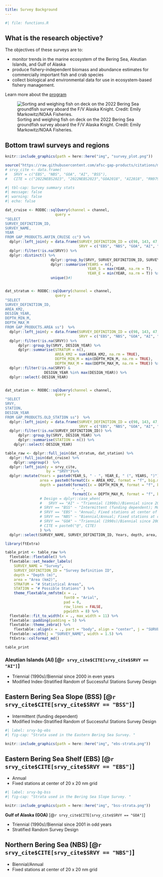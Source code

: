 ```yaml
---
title: Survey Background
---
```


```r
#| file: functions.R
```

## What is the research objective?

The objectives of these surveys are to:

-   monitor trends in the marine ecosystem of the Bering Sea, Aleutian Islands, and Gulf of Alaska
-   produce fishery-independent biomass and abundance estimates for commercially important fish and crab species
-   collect biological and environmental data for use in ecosystem-based fishery management.

Learn more about the [program](https://www.fisheries.noaa.gov/alaska/science-data/groundfish-assessment-program-bottom-trawl-surveys)

![Sorting and weighing fish on deck on the 2022 Bering Sea groundfish survey aboard the F/V Alaska Knight. Credit: Emily Markowitz/NOAA Fisheries.](https://www.fisheries.noaa.gov/s3/2023-04/750x500-bottom-trawl-survey-afsc.jpg)

## Bottom trawl surveys and regions

```r
knitr::include_graphics(path = here::here("img", "survey_plot.png"))
```

```r
source("https://raw.githubusercontent.com/afsc-gap-products/citations/main/cite/current_data_tm.r")
# srvy_cite <- data.frame(
#   SRVY = c("EBS", "NBS", "GOA", "AI", "BSS"),
#   CITE = c("2022NEBS2023", "2022NEBS2023","GOA2018", "AI2018", "RN979"))
```


```r
#| tbl-cap: Survey summary stats
#| message: false
#| warning: false
#| echo: false

dat_cruise <- RODBC::sqlQuery(channel = channel, 
                       query = 
"SELECT 
SURVEY_DEFINITION_ID, 
SURVEY_NAME, 
YEAR
FROM GAP_PRODUCTS.AKFIN_CRUISE cc") %>% 
  dplyr::left_join(y = data.frame(SURVEY_DEFINITION_ID = c(98, 143, 47, 52, 78), 
                                  SRVY = c("EBS", "NBS", "GOA", "AI", "BSS"))) %>% 
  dplyr::filter(!is.na(SRVY)) %>% 
  dplyr::distinct() %>%
                     dplyr::group_by(SRVY, SURVEY_DEFINITION_ID, SURVEY_NAME) %>% 
                     dplyr::summarise(YEARS = n(), 
                                      YEAR_S = max(YEAR, na.rm = T), 
                                      YEAR_E = min(YEAR, na.rm = T)) %>% 
                     unique()#)


dat_stratum <- RODBC::sqlQuery(channel = channel, 
                       query = 
"SELECT 
SURVEY_DEFINITION_ID, 
AREA_KM2, 
DESIGN_YEAR, 
DEPTH_MIN_M, 
DEPTH_MAX_M 
FROM GAP_PRODUCTS.AREA ss")  %>% 
  dplyr::left_join(y = data.frame(SURVEY_DEFINITION_ID = c(98, 143, 47, 52, 78), 
                                  SRVY = c("EBS", "NBS", "GOA", "AI", "BSS"))) %>% 
  dplyr::filter(!is.na(SRVY)) %>% 
      dplyr::group_by(SRVY, DESIGN_YEAR) %>%
      dplyr::summarise(STRATUM = n(), 
                       AREA_KM2 = sum(AREA_KM2, na.rm = TRUE), 
                       DEPTH_MIN_M = min(DEPTH_MIN_M, na.rm = TRUE), 
                       DEPTH_MAX_M = max(DEPTH_MAX_M, na.rm = TRUE)) %>% 
  dplyr::filter(!is.na(SRVY) & 
                  DESIGN_YEAR %in% max(DESIGN_YEAR)) %>% 
  dplyr::select(-DESIGN_YEAR)


dat_station <- RODBC::sqlQuery(channel = channel, 
                       query = 
"SELECT 
SRVY, 
STATION, 
DESIGN_YEAR
FROM GAP_PRODUCTS.OLD_STATION ss")  %>% 
  dplyr::left_join(y = data.frame(SURVEY_DEFINITION_ID = c(98, 143, 47, 52, 78), 
                                  SRVY = c("EBS", "NBS", "GOA", "AI", "BSS"))) %>% 
  dplyr::filter(!is.na(SURVEY_DEFINITION_ID)) %>% 
      dplyr::group_by(SRVY, DESIGN_YEAR) %>%
      dplyr::summarise(STATION = n()) %>% 
    dplyr::select(-DESIGN_YEAR)

table_raw <- dplyr::full_join(dat_stratum, dat_station) %>% 
  dplyr::full_join(dat_cruise) %>% 
    dplyr::ungroup()  %>% 
  dplyr::left_join(y = srvy_cite, 
                   by = "SRVY")%>%
  dplyr::mutate(Years = paste0(YEAR_S, " - ", YEAR_E, " (", YEARS, ")"), 
                area = paste0(formatC(x = AREA_KM2, format = "f", big.mark = ",", digits = 1)), 
                depth = paste0(formatC(x = DEPTH_MIN_M, format = "f", big.mark = ",", digits = 0), 
                               " - ", 
                               formatC(x = DEPTH_MAX_M, format = "f", big.mark = ",", digits = 0))#, 
                # Design = dplyr::case_when(
                #   SRVY == "AI" ~ "Triennial (1990s)/Biennial since 2000 in even years; Modified Index-Stratified Random of Successful Stations Survey Design", 
                # SRVY == "BSS" ~ "Intermittent (funding dependent); Modified Index-Stratified Random of Successful Stations Survey Design", 
                # SRVY == "EBS" ~ "Annual; Fixed stations at center of 20 x 20 nm grid", 
                # SRVY == "NBS" ~ "Biennial/Annual; Fixed stations at center of 20 x 20 nm grid", 
                # SRVY == "GOA" ~ "Triennial (1990s)/Biennial since 2001 in odd years; Stratified Random Survey Design"), 
                # CITE = paste0("@", CITE)
                ) %>% 
  dplyr::select(SURVEY_NAME, SURVEY_DEFINITION_ID, Years, depth, area, STRATUM, STATION) # , Citation = CITE, Design

library(ftExtra)

table_print <- table_raw %>% 
  flextable::flextable() %>% 
  flextable::set_header_labels(
    SURVEY_NAME = "Survey", 
    SURVEY_DEFINITION_ID = "Survey Definition ID", 
    depth = "Depth (m)", 
    area = "Area (km2)", 
    STRATUM = "# Statistical Areas", 
    STATION = "# Possible Stations" ) %>% 
    theme_flextable_nmfstm(x = ., 
                           font0 = "Arial", 
                           pad = 0, 
                           row_lines = FALSE, 
                           pgwidth = 8) %>% 
  flextable::fit_to_width(x = ., max_width = 11) %>%
  flextable::padding(padding = 5) %>% 
  flextable::theme_zebra() %>% 
    flextable::align(x = ., part = "body", align = "center", j = "SURVEY_DEFINITION_ID") %>% 
  flextable::width(j = "SURVEY_NAME", width = 1.5) %>%
  ftExtra::colformat_md()

table_print 
```


### **Aleutian Islands (AI)** [@`r srvy_cite$CITE[srvy_cite$SRVY == "AI"]`]

- Triennial (1990s)/Biennial since 2000 in even years
- Modified Index-Stratified Random of Successful Stations Survey Design

## **Eastern Bering Sea Slope (BSS)** [@`r srvy_cite$CITE[srvy_cite$SRVY == "BSS"]`]

- Intermittent (funding dependent)
- Modified Index-Stratified Random of Successful Stations Survey Design
  
```r
#| label: srvy-bg-ebs
#| fig-cap: "Strata used in the Eastern Bering Sea Survey. "

knitr::include_graphics(path = here::here("img", "ebs-strata.png"))
```

## **Eastern Bering Sea Shelf (EBS)** [@`r srvy_cite$CITE[srvy_cite$SRVY == "EBS"]`]

- Annual
- Fixed stations at center of 20 x 20 nm grid
  
```r
#| label: srvy-bg-bss
#| fig-cap: "Strata used in the Bering Sea Slope Survey. "

knitr::include_graphics(path = here::here("img", "bss-strata.png"))
```

**Gulf of Alaska (GOA)** [@`r srvy_cite$CITE[srvy_cite$SRVY == "GOA"]`]

- Triennial (1990s)/Biennial since 2001 in odd years
- Stratified Random Survey Design

## **Northern Bering Sea (NBS)** [@`r srvy_cite$CITE[srvy_cite$SRVY == "NBS"]`]
- Biennial/Annual
- Fixed stations at center of 20 x 20 nm grid


